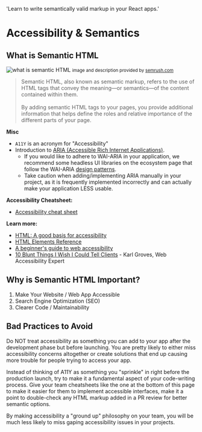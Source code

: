   'Learn to write semantically valid markup in your React apps.'

# Accessibility & Semantics

## What is Semantic HTML

<img
  className="w-full lg:max-w-[600px] mb-0 rounded border border-zinc-900/10 dark:border-white/10"
  src="https://static.semrush.com/blog/uploads/media/cc/85/cc85d452a743e27f68d426df35e4da7d/EN-Semantic-Search-Non-Semantic.webp"
  alt="what is semantic HTML"
/>
<small>image and description provided by [semrush.com](https://www.semrush.com/blog/semantic-html5-guide/)</small>

> Semantic HTML, also known as semantic markup, refers to the use of HTML tags that convey the meaning—or semantics—of the content contained within them. <br/><br/>By adding semantic HTML tags to your pages, you provide additional information that helps define the roles and relative importance of the different parts of your page.

**Misc**
- `A11Y` is an acronym for "Accessibility"
- Introduction to [ARIA (Accessible Rich Internet Applications)](https://web.dev/learn/accessibility/aria-html/#introduction-to-aria).
  - If you would like to adhere to WAI-ARIA in your application, we recommend some headless UI libraries on the ecosystem page that follow the WAI-ARIA [design patterns](https://www.w3.org/WAI/ARIA/apg/patterns/). 
  - Take caution when adding/implementing ARIA manually in your project, as it is frequently implemented incorrectly and can actually make your application LESS usable.

**Accessibility Cheatsheet:**
- [Accessibility cheat sheet](https://learntheweb.courses/topics/accessibility-cheat-sheet/)

**Learn more:**
- [HTML: A good basis for accessibility](https://developer.mozilla.org/en-US/docs/Learn/Accessibility/HTML)
- [HTML Elements Reference](https://developer.mozilla.org/en-US/docs/Web/HTML/Element)
- [A beginner's guide to web accessibility](https://bootcamp.uxdesign.cc/beginners-guide-to-web-accessibility-514644750b0f)
- [10 Blunt Things I Wish I Could Tell Clients](https://karlgroves.com/ten-blunt-things-i-wish-i-could-tell-clients/) - Karl Groves, Web Accessibility Expert


## Why is Semantic HTML Important?

1. Make Your Website / Web App Accessible
2. Search Engine Optimization (SEO)
3. Clearer Code / Maintainability

## Bad Practices to Avoid

Do NOT treat accessibility as something you can add to your app after the development phase but before launching. You are pretty likely to either miss accessibility concerns altogether or create solutions that end up causing more trouble for people trying to access your app.

Instead of thinking of A11Y as something you "sprinkle" in right before the production launch, try to make it a fundamental aspect of your code-writing process. Give your team cheatsheets like the one at the bottom of this page to make it easier for them to implement accessible interfaces, make it a point to double-check any HTML markup added in a PR review for better semantic options.

By making accessibility a "ground up" philosophy on your team, you will be much less likely to miss gaping accessibility issues in your projects.
